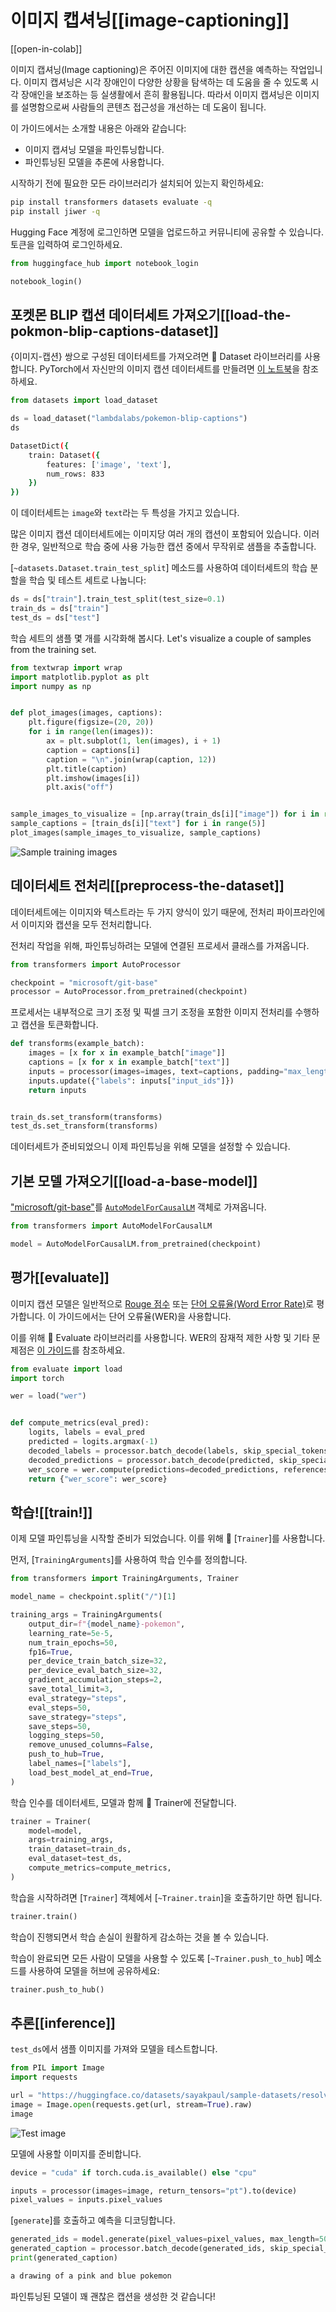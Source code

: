 <!--Copyright 2023 The HuggingFace Team. All rights reserved.

Licensed under the Apache License, Version 2.0 (the "License"); you may not use this file except in compliance with
the License. You may obtain a copy of the License at

http://www.apache.org/licenses/LICENSE-2.0

Unless required by applicable law or agreed to in writing, software distributed under the License is distributed on
an "AS IS" BASIS, WITHOUT WARRANTIES OR CONDITIONS OF ANY KIND, either express or implied. See the License for the
specific language governing permissions and limitations under the License.
-->


# 이미지 캡셔닝[[image-captioning]]

[[open-in-colab]]

이미지 캡셔닝(Image captioning)은 주어진 이미지에 대한 캡션을 예측하는 작업입니다. 
이미지 캡셔닝은 시각 장애인이 다양한 상황을 탐색하는 데 도움을 줄 수 있도록 시각 장애인을 보조하는 등 실생활에서 흔히 활용됩니다. 
따라서 이미지 캡셔닝은 이미지를 설명함으로써 사람들의 콘텐츠 접근성을 개선하는 데 도움이 됩니다.

이 가이드에서는 소개할 내용은 아래와 같습니다:

* 이미지 캡셔닝 모델을 파인튜닝합니다.
* 파인튜닝된 모델을 추론에 사용합니다.

시작하기 전에 필요한 모든 라이브러리가 설치되어 있는지 확인하세요:

```bash
pip install transformers datasets evaluate -q
pip install jiwer -q
```

Hugging Face 계정에 로그인하면 모델을 업로드하고 커뮤니티에 공유할 수 있습니다. 
토큰을 입력하여 로그인하세요.


```python
from huggingface_hub import notebook_login

notebook_login()
```

## 포켓몬 BLIP 캡션 데이터세트 가져오기[[load-the-pokmon-blip-captions-dataset]]

{이미지-캡션} 쌍으로 구성된 데이터세트를 가져오려면 🤗 Dataset 라이브러리를 사용합니다. 
PyTorch에서 자신만의 이미지 캡션 데이터세트를 만들려면 [이 노트북](https://github.com/NielsRogge/Transformers-Tutorials/blob/master/GIT/Fine_tune_GIT_on_an_image_captioning_dataset.ipynb)을 참조하세요. 


```python
from datasets import load_dataset

ds = load_dataset("lambdalabs/pokemon-blip-captions")
ds
```
```bash
DatasetDict({
    train: Dataset({
        features: ['image', 'text'],
        num_rows: 833
    })
})
```

이 데이터세트는 `image`와 `text`라는 두 특성을 가지고 있습니다.

<Tip>

많은 이미지 캡션 데이터세트에는 이미지당 여러 개의 캡션이 포함되어 있습니다. 
이러한 경우, 일반적으로 학습 중에 사용 가능한 캡션 중에서 무작위로 샘플을 추출합니다. 

</Tip>

[`~datasets.Dataset.train_test_split`] 메소드를 사용하여 데이터세트의 학습 분할을 학습 및 테스트 세트로 나눕니다:


```python
ds = ds["train"].train_test_split(test_size=0.1)
train_ds = ds["train"]
test_ds = ds["test"]
```

학습 세트의 샘플 몇 개를 시각화해 봅시다.
Let's visualize a couple of samples from the training set. 


```python
from textwrap import wrap
import matplotlib.pyplot as plt
import numpy as np


def plot_images(images, captions):
    plt.figure(figsize=(20, 20))
    for i in range(len(images)):
        ax = plt.subplot(1, len(images), i + 1)
        caption = captions[i]
        caption = "\n".join(wrap(caption, 12))
        plt.title(caption)
        plt.imshow(images[i])
        plt.axis("off")


sample_images_to_visualize = [np.array(train_ds[i]["image"]) for i in range(5)]
sample_captions = [train_ds[i]["text"] for i in range(5)]
plot_images(sample_images_to_visualize, sample_captions)
```
    
<div class="flex justify-center">
    <img src="https://huggingface.co/datasets/huggingface/documentation-images/resolve/main/transformers/tasks/sample_training_images_image_cap.png" alt="Sample training images"/>
</div>

## 데이터세트 전처리[[preprocess-the-dataset]]

데이터세트에는 이미지와 텍스트라는 두 가지 양식이 있기 때문에, 전처리 파이프라인에서 이미지와 캡션을 모두 전처리합니다.

전처리 작업을 위해, 파인튜닝하려는 모델에 연결된 프로세서 클래스를 가져옵니다. 

```python
from transformers import AutoProcessor

checkpoint = "microsoft/git-base"
processor = AutoProcessor.from_pretrained(checkpoint)
```

프로세서는 내부적으로 크기 조정 및 픽셀 크기 조정을 포함한 이미지 전처리를 수행하고 캡션을 토큰화합니다. 

```python
def transforms(example_batch):
    images = [x for x in example_batch["image"]]
    captions = [x for x in example_batch["text"]]
    inputs = processor(images=images, text=captions, padding="max_length")
    inputs.update({"labels": inputs["input_ids"]})
    return inputs


train_ds.set_transform(transforms)
test_ds.set_transform(transforms)
```

데이터세트가 준비되었으니 이제 파인튜닝을 위해 모델을 설정할 수 있습니다.

## 기본 모델 가져오기[[load-a-base-model]]

["microsoft/git-base"](https://huggingface.co/microsoft/git-base)를 [`AutoModelForCausalLM`](https://huggingface.co/docs/transformers/model_doc/auto#transformers.AutoModelForCausalLM) 객체로 가져옵니다.


```python
from transformers import AutoModelForCausalLM

model = AutoModelForCausalLM.from_pretrained(checkpoint)
```

## 평가[[evaluate]]

이미지 캡션 모델은 일반적으로 [Rouge 점수](https://huggingface.co/spaces/evaluate-metric/rouge) 또는 [단어 오류율(Word Error Rate)](https://huggingface.co/spaces/evaluate-metric/wer)로 평가합니다. 
이 가이드에서는 단어 오류율(WER)을 사용합니다. 

이를 위해 🤗 Evaluate 라이브러리를 사용합니다. 
WER의 잠재적 제한 사항 및 기타 문제점은 [이 가이드](https://huggingface.co/spaces/evaluate-metric/wer)를 참조하세요. 


```python
from evaluate import load
import torch

wer = load("wer")


def compute_metrics(eval_pred):
    logits, labels = eval_pred
    predicted = logits.argmax(-1)
    decoded_labels = processor.batch_decode(labels, skip_special_tokens=True)
    decoded_predictions = processor.batch_decode(predicted, skip_special_tokens=True)
    wer_score = wer.compute(predictions=decoded_predictions, references=decoded_labels)
    return {"wer_score": wer_score}
```

## 학습![[train!]]

이제 모델 파인튜닝을 시작할 준비가 되었습니다. 이를 위해 🤗 [`Trainer`]를 사용합니다. 

먼저, [`TrainingArguments`]를 사용하여 학습 인수를 정의합니다.


```python
from transformers import TrainingArguments, Trainer

model_name = checkpoint.split("/")[1]

training_args = TrainingArguments(
    output_dir=f"{model_name}-pokemon",
    learning_rate=5e-5,
    num_train_epochs=50,
    fp16=True,
    per_device_train_batch_size=32,
    per_device_eval_batch_size=32,
    gradient_accumulation_steps=2,
    save_total_limit=3,
    eval_strategy="steps",
    eval_steps=50,
    save_strategy="steps",
    save_steps=50,
    logging_steps=50,
    remove_unused_columns=False,
    push_to_hub=True,
    label_names=["labels"],
    load_best_model_at_end=True,
)
```

학습 인수를 데이터세트, 모델과 함께 🤗 Trainer에 전달합니다. 

```python
trainer = Trainer(
    model=model,
    args=training_args,
    train_dataset=train_ds,
    eval_dataset=test_ds,
    compute_metrics=compute_metrics,
)
```

학습을 시작하려면 [`Trainer`] 객체에서 [`~Trainer.train`]을 호출하기만 하면 됩니다.

```python 
trainer.train()
```

학습이 진행되면서 학습 손실이 원활하게 감소하는 것을 볼 수 있습니다.

학습이 완료되면 모든 사람이 모델을 사용할 수 있도록 [`~Trainer.push_to_hub`] 메소드를 사용하여 모델을 허브에 공유하세요:


```python
trainer.push_to_hub()
```

## 추론[[inference]]

`test_ds`에서 샘플 이미지를 가져와 모델을 테스트합니다.


```python
from PIL import Image
import requests

url = "https://huggingface.co/datasets/sayakpaul/sample-datasets/resolve/main/pokemon.png"
image = Image.open(requests.get(url, stream=True).raw)
image
```

<div class="flex justify-center">
    <img src="https://huggingface.co/datasets/huggingface/documentation-images/resolve/main/transformers/tasks/test_image_image_cap.png" alt="Test image"/>
</div>
    
모델에 사용할 이미지를 준비합니다.

```python
device = "cuda" if torch.cuda.is_available() else "cpu"

inputs = processor(images=image, return_tensors="pt").to(device)
pixel_values = inputs.pixel_values
```

[`generate`]를 호출하고 예측을 디코딩합니다.

```python
generated_ids = model.generate(pixel_values=pixel_values, max_length=50)
generated_caption = processor.batch_decode(generated_ids, skip_special_tokens=True)[0]
print(generated_caption)
```
```bash
a drawing of a pink and blue pokemon
```

파인튜닝된 모델이 꽤 괜찮은 캡션을 생성한 것 같습니다!
